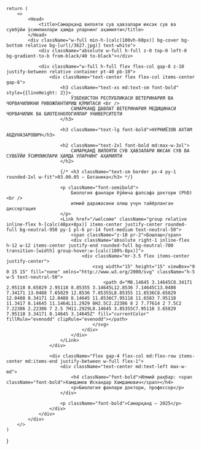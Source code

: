 
    return (
        <>
            <Head>
                <title>Самарқанд вилояти сув ҳавзалари юксак сув ва сувбўйи ўсимликлари ҳамда уларнинг аҳамияти</title>
            </Head>
            <div className="w-full min-h-[calc(100vh-60px)] bg-cover bg-bottom relative bg-[url(/3627.jpg)] text-white">
                <div className="absolute w-full h-full z-0 top-0 left-0 bg-gradient-to-b from-black/40 to-black"></div>

                <div className="w-full h-full flex flex-col gap-8 z-10 justify-between relative container pt-40 pb-10">                  
                    <div className="text-center flex flex-col items-center gap-6">
                        <h3 className="text-xs md:text-sm font-bold" style={{lineHeight: 2}}>
                            ЎЗБЕКИСТОН РЕСПУБЛИКАСИ ВЕТЕРИНАРИЯ ВА ЧОРВАЧИЛИКНИ РИВОЖЛАНТИРИШ ҚЎМИТАСИ <br />
                            САМАРКАНД ДАВЛАТ ВЕТЕРИНАРИЯ МЕДИЦИНАСИ ЧОРВАЧИЛИК ВА БИОТЕХНОЛОГИЯЛАР УНИВЕРСИТЕТИ
                        </h3>
                        
                        <h3 className="text-lg font-bold">НУРНИЁЗОВ АХТАМ АБДУНАЗАРОВИЧ</h3>

                        <h2 className="text-2xl font-bold md:max-w-3xl">
                            САМАРҚАНД ВИЛОЯТИ СУВ ҲАВЗАЛАРИ ЮКСАК СУВ ВА СУВБЎЙИ ЎСИМЛИКЛАРИ ҲАМДА УЛАРНИНГ АҲАМИЯТИ
                        </h2>
                        
                        {/* <h3 className="text-sm border px-4 py-1 rounded-2xl w-fit">03.00.05 – Ботаника</h3> */}
                        
                        <p className="font-semibold">
                            Биология фанлари бўйича фалсафа доктори (PhD)<br />
                            илмий даражасини олиш учун тайёрланган диссертация
                        </p>
                        <Link href="/welcome" className="group relative inline-flex h-[calc(48px+8px)] items-center justify-center rounded-full bg-neutral-950 py-1 pl-6 pr-14 font-medium text-neutral-50">
                            <span className="z-10 pr-2">Бошлаш</span>
                            <div className="absolute right-1 inline-flex h-12 w-12 items-center justify-end rounded-full bg-neutral-700 transition-[width] group-hover:w-[calc(100%-8px)]">
                                <div className="mr-3.5 flex items-center justify-center">
                                    <svg width="15" height="15" viewBox="0 0 15 15" fill="none" xmlns="http://www.w3.org/2000/svg" className="h-5 w-5 text-neutral-50">
                                        <path d="M8.14645 3.14645C8.34171 2.95118 8.65829 2.95118 8.85355 3.14645L12.8536 7.14645C13.0488 7.34171 13.0488 7.65829 12.8536 7.85355L8.85355 11.8536C8.65829 12.0488 8.34171 12.0488 8.14645 11.8536C7.95118 11.6583 7.95118 11.3417 8.14645 11.1464L11.2929 8H2.5C2.22386 8 2 7.77614 2 7.5C2 7.22386 2.22386 7 2.5 7H11.2929L8.14645 3.85355C7.95118 3.65829 7.95118 3.34171 8.14645 3.14645Z" fill="currentColor" fillRule="evenodd" clipRule="evenodd"></path>
                                    </svg>
                                </div>
                            </div>
                        </Link>
                    </div>

                    <div className="flex gap-4 flex-col md:flex-row items-center md:items-end justify-between w-full flex-1">
                        <div className="text-center md:text-left max-w-md">
                            <h4 className="font-bold">Илмий раҳбар: <span className="font-bold">Хамдамов Искандар Хамдамович</span></h4>
                            <p>Биология фанлари доктори, профессор</p>
                        </div>

                        <p className="font-bold">Самарқанд – 2025</p>
                    </div>
                </div>
            </div>
        </>
    )
}